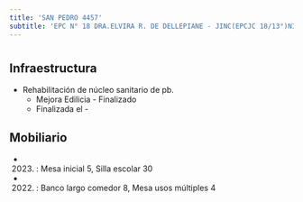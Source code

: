 ```yaml
---
title: 'SAN PEDRO 4457'
subtitle: 'EPC N° 18 DRA.ELVIRA R. DE DELLEPIANE - JINC(EPCJC 18/13°)NIÑOS LATINOAMERICANOS'
---
```


#
## Infraestructura

* Rehabilitación de núcleo sanitario de pb. 
    + Mejora Edilicia - Finalizado 
    + Finalizada el - 






## Mobiliario

*  (2023) : Mesa inicial 5, Silla escolar 30 

*  (2022) : Banco largo comedor 8, Mesa usos múltiples 4 



